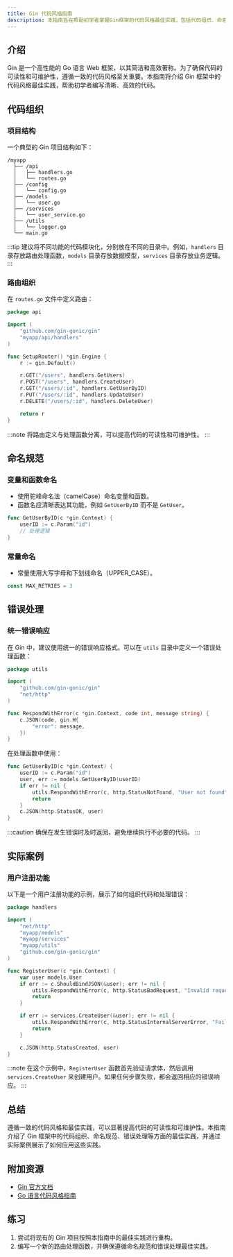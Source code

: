 ```yaml
---
title: Gin 代码风格指南
description: 本指南旨在帮助初学者掌握Gin框架的代码风格最佳实践，包括代码组织、命名规范、错误处理等内容。
---
```


## 介绍

Gin 是一个高性能的 Go 语言 Web 框架，以其简洁和高效著称。为了确保代码的可读性和可维护性，遵循一致的代码风格至关重要。本指南将介绍 Gin 框架中的代码风格最佳实践，帮助初学者编写清晰、高效的代码。

## 代码组织

### 项目结构

一个典型的 Gin 项目结构如下：

```
/myapp
  ├── /api
  │   ├── handlers.go
  │   └── routes.go
  ├── /config
  │   └── config.go
  ├── /models
  │   └── user.go
  ├── /services
  │   └── user_service.go
  ├── /utils
  │   └── logger.go
  └── main.go
```

:::tip
建议将不同功能的代码模块化，分别放在不同的目录中。例如，`handlers` 目录存放路由处理函数，`models` 目录存放数据模型，`services` 目录存放业务逻辑。
:::

### 路由组织

在 `routes.go` 文件中定义路由：

```go
package api

import (
    "github.com/gin-gonic/gin"
    "myapp/api/handlers"
)

func SetupRouter() *gin.Engine {
    r := gin.Default()

    r.GET("/users", handlers.GetUsers)
    r.POST("/users", handlers.CreateUser)
    r.GET("/users/:id", handlers.GetUserByID)
    r.PUT("/users/:id", handlers.UpdateUser)
    r.DELETE("/users/:id", handlers.DeleteUser)

    return r
}
```

:::note
将路由定义与处理函数分离，可以提高代码的可读性和可维护性。
:::

## 命名规范

### 变量和函数命名

- 使用驼峰命名法（camelCase）命名变量和函数。
- 函数名应清晰表达其功能，例如 `GetUserByID` 而不是 `GetUser`。

```go
func GetUserByID(c *gin.Context) {
    userID := c.Param("id")
    // 处理逻辑
}
```

### 常量命名

- 常量使用大写字母和下划线命名（UPPER_CASE）。

```go
const MAX_RETRIES = 3
```

## 错误处理

### 统一错误响应

在 Gin 中，建议使用统一的错误响应格式。可以在 `utils` 目录中定义一个错误处理函数：

```go
package utils

import (
    "github.com/gin-gonic/gin"
    "net/http"
)

func RespondWithError(c *gin.Context, code int, message string) {
    c.JSON(code, gin.H{
        "error": message,
    })
}
```

在处理函数中使用：

```go
func GetUserByID(c *gin.Context) {
    userID := c.Param("id")
    user, err := models.GetUserByID(userID)
    if err != nil {
        utils.RespondWithError(c, http.StatusNotFound, "User not found")
        return
    }
    c.JSON(http.StatusOK, user)
}
```

:::caution
确保在发生错误时及时返回，避免继续执行不必要的代码。
:::

## 实际案例

### 用户注册功能

以下是一个用户注册功能的示例，展示了如何组织代码和处理错误：

```go
package handlers

import (
    "net/http"
    "myapp/models"
    "myapp/services"
    "myapp/utils"
    "github.com/gin-gonic/gin"
)

func RegisterUser(c *gin.Context) {
    var user models.User
    if err := c.ShouldBindJSON(&user); err != nil {
        utils.RespondWithError(c, http.StatusBadRequest, "Invalid request payload")
        return
    }

    if err := services.CreateUser(&user); err != nil {
        utils.RespondWithError(c, http.StatusInternalServerError, "Failed to create user")
        return
    }

    c.JSON(http.StatusCreated, user)
}
```

:::note
在这个示例中，`RegisterUser` 函数首先验证请求体，然后调用 `services.CreateUser` 来创建用户。如果任何步骤失败，都会返回相应的错误响应。
:::

## 总结

遵循一致的代码风格和最佳实践，可以显著提高代码的可读性和可维护性。本指南介绍了 Gin 框架中的代码组织、命名规范、错误处理等方面的最佳实践，并通过实际案例展示了如何应用这些实践。

## 附加资源

- [Gin 官方文档](https://gin-gonic.com/docs/)
- [Go 语言代码风格指南](https://github.com/golang/go/wiki/CodeReviewComments)

## 练习

1. 尝试将现有的 Gin 项目按照本指南中的最佳实践进行重构。
2. 编写一个新的路由处理函数，并确保遵循命名规范和错误处理最佳实践。
